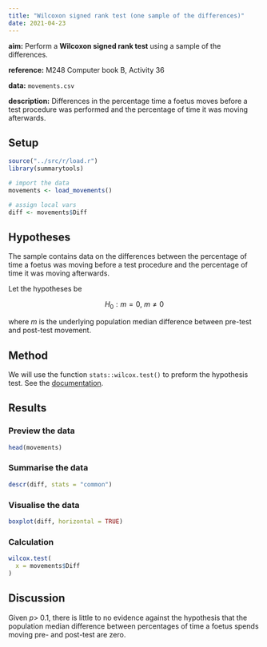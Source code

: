 ```yaml
---
title: "Wilcoxon signed rank test (one sample of the differences)"
date: 2021-04-23
---
```


**aim:** Perform a **Wilcoxon signed rank test** using a sample of the differences.

**reference:** M248 Computer book B, Activity 36

**data:** `movements.csv`

**description:** Differences in the percentage time a foetus moves before a test procedure was performed and the percentage of time it was moving afterwards.

## Setup

```r
source("../src/r/load.r")
library(summarytools)
```

```r
# import the data
movements <- load_movements()

# assign local vars
diff <- movements$Diff
```

## Hypotheses

The sample contains data on the differences between the percentage of time a foetus was moving before a test procedure and the percentage of time it was moving afterwards.

Let the hypotheses be

$$
H_{0} : m = 0, \> m \neq 0
$$

where $m$ is the underlying population median difference between pre-test and post-test movement.

## Method

We will use the function `stats::wilcox.test()` to preform the hypothesis test.
See the [documentation](https://stat.ethz.ch/R-manual/R-devel/library/stats/html/wilcox.test.html).

## Results

### Preview the data

```r
head(movements)
```

### Summarise the data

```r
descr(diff, stats = "common")
```

### Visualise the data

```r
boxplot(diff, horizontal = TRUE)
```

### Calculation

```r
wilcox.test(
  x = movements$Diff
)
```

## Discussion

Given $p >$ 0.1, there is little to no evidence against the hypothesis that the population median difference between percentages of time a foetus spends moving pre- and post-test are zero.
